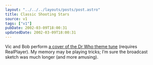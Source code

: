 ```yaml
---
layout: "../../../layouts/posts/post.astro"
title: Classic Shooting Stars
source: v1
tags: ["v1"]
pubDate: 2002-03-09T18:00:31
updatedDate: 2002-03-09T18:00:31
---
```


Vic and Bob perform [a cover of the Dr Who theme tune][1] (requires RealPlayer). My memory may be playing tricks; I&#8217;m sure the broadcast sketch was much longer (and more amusing).

[1]: http://www.bbc.co.uk/choice/shootingstars/gold/ss_golden_05.shtml
